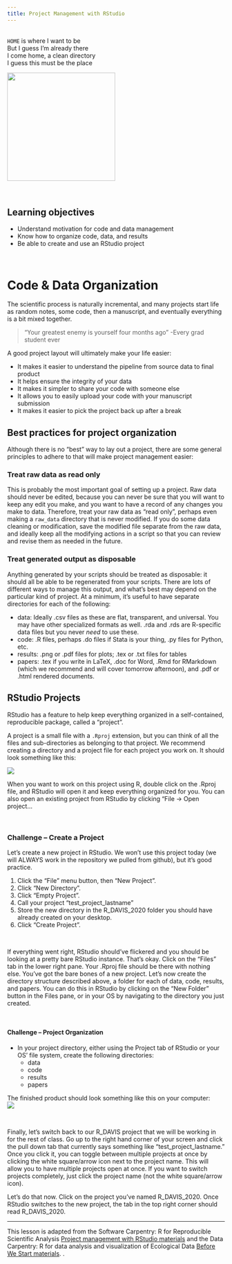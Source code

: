 ```yaml
---
title: Project Management with RStudio
---
```

<br>
`HOME` is where I want to be<br>
But I guess I'm already there<br>
I come home, a clean directory<br>
I guess this must be the place

![](img/david_byrne_big_suit.gif){width=250px}

<br>
<div class = "blue">
# Learning objectives

* Understand motivation for code and data management
* Know how to organize code, data, and results
* Be able to create and use an RStudio project
</div>

<br>

# Code & Data Organization

The scientific process is naturally incremental, and many projects
start life as random notes, some code, then a manuscript, and
eventually everything is a bit mixed together.

> "Your greatest enemy is yourself four months ago" -Every grad student ever

A good project layout will ultimately make your life easier:

* It makes it easier to understand the pipeline from source data to final product
* It helps ensure the integrity of your data
* It makes it simpler to share your code with someone else
* It allows you to easily upload your code with your manuscript submission
* It makes it easier to pick the project back up after a break

## Best practices for project organization

Although there is no "best" way to lay out a project, there are some general
principles to adhere to that will make project management easier:

### Treat raw data as read only

This is probably the most important goal of setting up a project. Raw data should never be edited, because you can never be sure that you will want to keep any edit you make, and you want to have a record of any changes you make to data. Therefore, treat your raw data as "read only", perhaps even making a `raw_data` directory that is never modified. If you do some data cleaning or modification, save the modified file separate from the raw data, and ideally keep all the modifying actions in a script so that you can review and revise them as needed in the future.

### Treat generated output as disposable

Anything generated by your scripts should be treated as disposable: it should
all be able to be regenerated from your scripts. There are lots of different ways
to manage this output, and what's best may depend on the particular kind of project.
At a minimum, it's useful to have separate directories for each of the following:

- data: Ideally .csv files as these are flat, transparent, and universal. You may have other specialized formats as well. .rda and .rds are R-specific data files but you never *need* to use these.
- code: .R files, perhaps .do files if Stata is your thing, .py files for Python, etc.
- results: .png or .pdf files for plots; .tex or .txt files for tables
- papers: .tex if you write in LaTeX, .doc for Word, .Rmd for RMarkdown (which we recommend and will cover tomorrow afternoon), and .pdf or .html rendered documents.

## RStudio Projects

RStudio has a feature to help keep everything organized in a self-contained, 
reproducible package, called a "project".

A project is a small file with a `.Rproj` extension, but you can think of all 
the files and sub-directories as belonging to that project. We recommend 
creating a directory and a project file for each project you work on. It should 
look something like this:

![](img/working-directory-structure.png)


When you want to work on this project using R, double click on the .Rproj file, 
and RStudio will open it and keep everything organized for you. You can also 
open an existing project from RStudio by clicking "File -> Open project...

<br>
<div class = "blue">
### Challenge -- Create a Project
Let's create a new project in RStudio. We won't use this project today (we will ALWAYS work in the repository we pulled from github), but it's good practice.

1. Click the "File" menu button, then "New Project".
2. Click "New Directory".
3. Click "Empty Project".
4. Call your project "test_project_lastname"
5. Store the new directory in the R_DAVIS_2020 folder you should have already created on your desktop.
6. Click "Create Project".
</div>
<br>

If everything went right, RStudio should've flickered and you should be looking 
at a pretty bare RStudio instance. That's okay. Click on the "Files" tab in the 
lower right pane. Your .Rproj file should be there with nothing else. You've got 
the bare bones of a new project. Let's now create the directory structure 
described above, a folder for each of data, code, results, and papers. You can 
do this in RStudio by clicking on the "New Folder" button in the Files pane, or 
in your OS by navigating to the directory you just created. 

<br>
<div class = "blue">
#### Challenge -- Project Organization
- In your project directory, either using the Project tab of RStudio or your OS' file system, 
create the following directories:
    - data
    - code
    - results
    - papers

The finished product should look something like this on your computer:  
![](img/good_project_organization.png)
</div>

<br>

Finally, let's switch back to our R_DAVIS project that we will be working in for the rest of class. Go up to the right hand corner of your screen and click the pull down tab that currently says something like "test_project_lastname." Once you click it, you can toggle between multiple projects at once by clicking the white square/arrow icon next to the project name. This will allow you to have multiple projects open at once. If you want to switch projects completely, just click the project name (not the white square/arrow icon). 

Let's do that now. Click on the project you've named R_DAVIS_2020. Once RStudio switches to the new project, the tab in the top right corner should read R_DAVIS_2020.

***

This lesson is adapted from the Software Carpentry: R for Reproducible Scientific Analysis [Project management with RStudio materials](http://data-lessons.github.io/gapminder-R/02-project-intro.html) and
the Data Carpentry: R for data analysis and visualization of Ecological Data 
[Before We Start materials](http://www.datacarpentry.org/R-ecology-lesson/00-before-we-start.html).
.